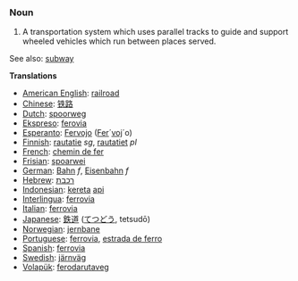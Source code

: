 ===Noun===
#A transportation system which uses parallel tracks to guide and support wheeled vehicles which run between places served.

See also: [[subway]]

'''Translations'''
*[[American English]]: [[railroad]]
*[[Chinese]]: [[铁路]]
*[[Dutch]]: [[spoorweg]]
*[[Ekspreso]]: [[ferovia]]
*[[Esperanto]]: [[Fervojo]] ([[Fero|Fer]]´[[vojo|voj]]´o)
*[[Finnish]]: [[rautatie]] ''sg'', [[rautatiet]] ''pl''
*[[French]]: [[chemin de fer]]
*[[Frisian]]: [[spoarwei]]
*[[German]]: [[Bahn]] ''f'', [[Eisenbahn]] ''f''
*[[Hebrew]]: [[רכבת]]
*[[Indonesian]]: [[kereta]] [[api]]
*[[Interlingua]]: [[ferrovia]]
*[[Italian]]: [[ferrovia]]
*[[Japanese]]: [[鉄道]] ([[てつどう]], tetsudō)
*[[Norwegian]]: [[jernbane]]
*[[Portuguese]]: [[ferrovia]], [[estrada de ferro]]
*[[Spanish]]: [[ferrovia]]
*[[Swedish]]: [[järnväg]]
*[[Volapük]]: [[ferodarutaveg]]